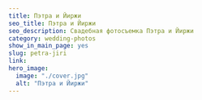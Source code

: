 ---
title: Пэтра и Йиржи
seo_title: Пэтра и Йиржи
seo_description: Свадебная фотосъемка Пэтра и Йиржи
category: wedding-photos
show_in_main_page: yes
slug: petra-jiri
link:
hero_image:
  image: "./cover.jpg"
  alt: "Пэтра и Йиржи"
---
